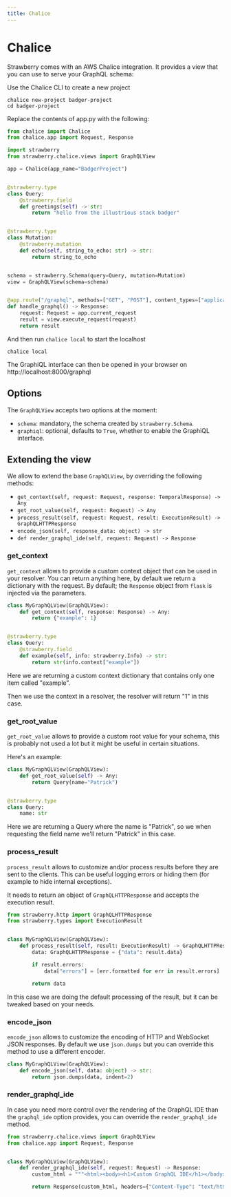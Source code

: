 ```yaml
---
title: Chalice
---
```


# Chalice

Strawberry comes with an AWS Chalice integration. It provides a view that you
can use to serve your GraphQL schema:

Use the Chalice CLI to create a new project

```shell
chalice new-project badger-project
cd badger-project
```

Replace the contents of app.py with the following:

```python
from chalice import Chalice
from chalice.app import Request, Response

import strawberry
from strawberry.chalice.views import GraphQLView

app = Chalice(app_name="BadgerProject")


@strawberry.type
class Query:
    @strawberry.field
    def greetings(self) -> str:
        return "hello from the illustrious stack badger"


@strawberry.type
class Mutation:
    @strawberry.mutation
    def echo(self, string_to_echo: str) -> str:
        return string_to_echo


schema = strawberry.Schema(query=Query, mutation=Mutation)
view = GraphQLView(schema=schema)


@app.route("/graphql", methods=["GET", "POST"], content_types=["application/json"])
def handle_graphql() -> Response:
    request: Request = app.current_request
    result = view.execute_request(request)
    return result
```

And then run `chalice local` to start the localhost

```shell
chalice local
```

The GraphiQL interface can then be opened in your browser on
http://localhost:8000/graphql

## Options

The `GraphQLView` accepts two options at the moment:

- `schema`: mandatory, the schema created by `strawberry.Schema`.
- `graphiql`: optional, defaults to `True`, whether to enable the GraphiQL
  interface.

## Extending the view

We allow to extend the base `GraphQLView`, by overriding the following methods:

- `get_context(self, request: Request, response: TemporalResponse) -> Any`
- `get_root_value(self, request: Request) -> Any`
- `process_result(self, request: Request, result: ExecutionResult) -> GraphQLHTTPResponse`
- `encode_json(self, response_data: object) -> str`
- `def render_graphql_ide(self, request: Request) -> Response`

### get_context

`get_context` allows to provide a custom context object that can be used in your
resolver. You can return anything here, by default we return a dictionary with
the request. By default; the `Response` object from `flask` is injected via the
parameters.

```python
class MyGraphQLView(GraphQLView):
    def get_context(self, response: Response) -> Any:
        return {"example": 1}


@strawberry.type
class Query:
    @strawberry.field
    def example(self, info: strawberry.Info) -> str:
        return str(info.context["example"])
```

Here we are returning a custom context dictionary that contains only one item
called "example".

Then we use the context in a resolver, the resolver will return "1" in this
case.

### get_root_value

`get_root_value` allows to provide a custom root value for your schema, this is
probably not used a lot but it might be useful in certain situations.

Here's an example:

```python
class MyGraphQLView(GraphQLView):
    def get_root_value(self) -> Any:
        return Query(name="Patrick")


@strawberry.type
class Query:
    name: str
```

Here we are returning a Query where the name is "Patrick", so we when requesting
the field name we'll return "Patrick" in this case.

### process_result

`process_result` allows to customize and/or process results before they are sent
to the clients. This can be useful logging errors or hiding them (for example to
hide internal exceptions).

It needs to return an object of `GraphQLHTTPResponse` and accepts the execution
result.

```python
from strawberry.http import GraphQLHTTPResponse
from strawberry.types import ExecutionResult


class MyGraphQLView(GraphQLView):
    def process_result(self, result: ExecutionResult) -> GraphQLHTTPResponse:
        data: GraphQLHTTPResponse = {"data": result.data}

        if result.errors:
            data["errors"] = [err.formatted for err in result.errors]

        return data
```

In this case we are doing the default processing of the result, but it can be
tweaked based on your needs.

### encode_json

`encode_json` allows to customize the encoding of HTTP and WebSocket JSON
responses. By default we use `json.dumps` but you can override this method to
use a different encoder.

```python
class MyGraphQLView(GraphQLView):
    def encode_json(self, data: object) -> str:
        return json.dumps(data, indent=2)
```

### render_graphql_ide

In case you need more control over the rendering of the GraphQL IDE than the
`graphql_ide` option provides, you can override the `render_graphql_ide` method.

```python
from strawberry.chalice.views import GraphQLView
from chalice.app import Request, Response


class MyGraphQLView(GraphQLView):
    def render_graphql_ide(self, request: Request) -> Response:
        custom_html = """<html><body><h1>Custom GraphQL IDE</h1></body></html>"""

        return Response(custom_html, headers={"Content-Type": "text/html"})
```